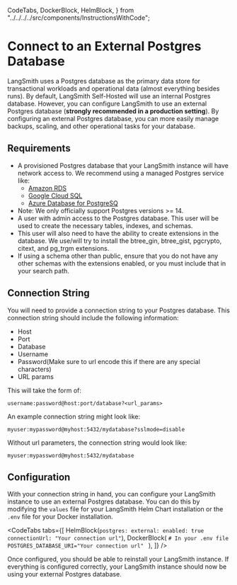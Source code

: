   CodeTabs,
  DockerBlock,
  HelmBlock,
} from "../../../../src/components/InstructionsWithCode";

# Connect to an External Postgres Database

LangSmith uses a Postgres database as the primary data store for transactional workloads and operational data (almost everything besides runs). By default, LangSmith Self-Hosted will use an internal Postgres database.
However, you can configure LangSmith to use an external Postgres database (**strongly recommended in a production setting**). By configuring an external Postgres database, you can more easily manage backups, scaling, and other operational tasks for your database.

## Requirements

- A provisioned Postgres database that your LangSmith instance will have network access to. We recommend using a managed Postgres service like:
  - [Amazon RDS](https://docs.aws.amazon.com/AmazonRDS/latest/UserGuide/CHAP_GettingStarted.CreatingConnecting.PostgreSQL.html)
  - [Google Cloud SQL](https://cloud.google.com/curated-resources/cloud-sql#section-1)
  - [Azure Database for PostgreSQ](https://azure.microsoft.com/en-us/products/postgresql#features)
- Note: We only officially support Postgres versions >= 14.
- A user with admin access to the Postgres database. This user will be used to create the necessary tables, indexes, and schemas.
- This user will also need to have the ability to create extensions in the database. We use/will try to install the btree_gin, btree_gist, pgcrypto, citext, and pg_trgm extensions.
- If using a schema other than public, ensure that you do not have any other schemas with the extensions enabled, or you must include that in your search path.

## Connection String

You will need to provide a connection string to your Postgres database. This connection string should include the following information:

- Host
- Port
- Database
- Username
- Password(Make sure to url encode this if there are any special characters)
- URL params

This will take the form of:

```
username:password@host:port/database?<url_params>
```

An example connection string might look like:

```
myuser:mypassword@myhost:5432/mydatabase?sslmode=disable
```

Without url parameters, the connection string would look like:

```
myuser:mypassword@myhost:5432/mydatabase
```

## Configuration

With your connection string in hand, you can configure your LangSmith instance to use an external Postgres database. You can do this by modifying the `values` file for your LangSmith Helm Chart installation or the `.env` file for your Docker installation.

<CodeTabs
  tabs={[
    HelmBlock(`
  postgres:
    external:
      enabled: true
      connectionUrl: "Your connection url"
    `),
    DockerBlock(
      `# In your .env file
POSTGRES_DATABASE_URI="Your connection url"
    `
    ),
  ]}
/>

Once configured, you should be able to reinstall your LangSmith instance. If everything is configured correctly, your LangSmith instance should now be using your external Postgres database.
